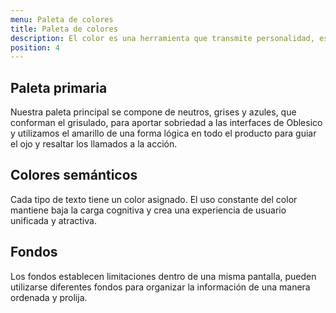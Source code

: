 ```yaml
---
menu: Paleta de colores
title: Paleta de colores
description: El color es una herramienta que transmite personalidad, establece un tono, llama la atención e indica importancia.
position: 4
---
```


## Paleta primaria
Nuestra paleta principal se compone de neutros, grises y azules, que conforman el grisulado, para aportar sobriedad a las interfaces de Oblesico y utilizamos el amarillo de una forma lógica en todo el producto para guiar el ojo y resaltar los llamados a la acción.


<Row>
  <Col items={4}>
    <Color name="Grisulado 90" hex="#38485c" />
  </Col>
  <Col items={4}>
    <Color name="Grisulado 70" hex="#505e70" />
  </Col>
  <Col items={4}>
    <Color name="Grisulado 1" hex="#f3f6f9" />
  </Col>
  <Col items={4}>
    <Color name="Amarillo 40" hex="#ffdb2e" />
  </Col>
</Row>

## Colores semánticos
Cada tipo de texto tiene un color asignado. El uso constante del color mantiene baja la carga cognitiva y crea una experiencia de usuario unificada y atractiva.


<Row>
  <Col items={4}>
    <Color name="Celeste 50" description="Información" hex="#007bc7" />
  </Col>
  <Col items={4}>
    <Color name="Rojo 50" description="Peligro" hex="#c93b3b" />
  </Col>
  <Col items={4}>
    <Color name="Verde 50" description="Éxito" hex="#26874a" />
  </Col>
  <Col items={4}>
    <Color name="Naranja 50" description="Advertencia" hex="#ffa82e" />
  </Col>
</Row>

## Fondos
Los fondos establecen limitaciones dentro de una misma pantalla, pueden utilizarse diferentes fondos para organizar la información de una manera ordenada y prolija.


<Row>
  <Col items={4}>
    <Color name="Blanco" description="Fondos primarios" hex="#ffffff" />
  </Col>
  <Col items={4}>
    <Color name="Grisulado 1" description="Fondos secundarios" hex="#f3f6f9" />
  </Col>
</Row>